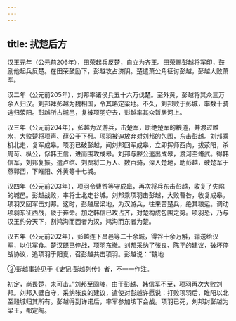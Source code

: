 ```yaml
---
---
---
```

title: 扰楚后方
---



汉王元年（公元前206年），田荣起兵反楚，自立为齐王。田荣赐彭越将军印，鼓励他起兵反楚。在田荣鼓励下，彭越攻占济阴。楚遣萧公角征讨彭越，彭越大败萧军。

汉二年（公元前205年），刘邦率诸侯兵五十六万伐楚。至外黄，彭越将其众三万余人归汉。刘邦拜彭越为魏相国，令其略定梁地。不久，刘邦败于彭城，率数十骑逃归荥阳。彭越所占城邑，复被项羽夺去，彭越率其众暂居河上。

汉三年（公元前204年），彭越为汉游兵，击楚军，断绝楚军的粮道，并渡过睢水，大败楚将项声、薛公于下邳。项羽被迫放弃对刘邦的包围，东击彭越。刘邦乘机北走，复军成皋。项羽已破彭越，闻刘邦回军成皋，立即挥师西向，拔荥阳，杀周苛、枞公，俘韩王信，进而围攻成皋。刘邦与滕公逃出成皋，渡河至脩武。得韩信军，刘邦复振。遣卢绾、刘贾将二万人、数百骑，深入楚地，助彭越，破楚军于燕郭西，下睢阳、外黄等十七城。

汉四年（公元前203年），项羽令曹咎等守成皋，再次将兵东击彭越，收复了失陷的城邑。彭越战败，率将士北走谷城。刘邦乘项羽击彭越，大败曹咎，收复成皋。项羽又回军击刘邦。这时，彭越居梁地，为汉游兵，往来苦楚兵，绝其粮运。调动项羽东征西战，疲于奔命。加之韩信已攻占齐，对楚构成包围之势。项羽恐，乃与汉王约分天下，割鸿沟而西者为汉，鸿沟而东者为楚。

汉五年（公元前202年），彭越连下昌邑等二十余城，得谷十余万斛，输送给汉军，以供军食。楚汉既已停战，项羽东撤。刘邦采纳了张良、陈平的建议，破坏停战协议，追项羽于阳夏，召彭越共击项羽。彭越说：“魏地

②彭越事迹见于《史记·彭越列传》者，不一一作注。

初定，尚畏楚，未可击。”刘邦至固陵，由于彭越、韩信军不至，项羽再次大败刘邦。刘邦入壁自守，采纳张良的建议，遣使对彭越许愿说：打败项羽后，睢阳以北至榖城归其所有。彭越得到许诺后，率军参加垓下会战。项羽已死，刘邦封彭越为梁王，都定陶。